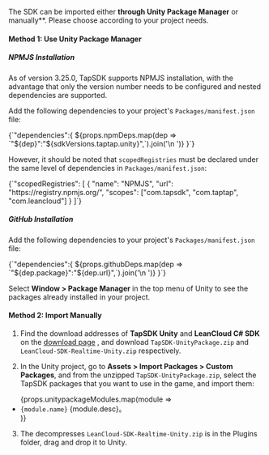 
The SDK can be imported either **through Unity Package Manager** or manually**. Please choose according to your project needs.

#### Method 1: Use Unity Package Manager

##### NPMJS Installation

As of version 3.25.0, TapSDK supports NPMJS installation, with the advantage that only the version number needs to be configured and nested dependencies are supported.

Add the following dependencies to your project's `Packages/manifest.json` file:

<CodeBlock className="json">
  {`"dependencies":{
    ${props.npmDeps.map(dep => `"${dep}":"${sdkVersions.taptap.unity}",`).join('\n    ')}
}`}
</CodeBlock>

However, it should be noted that `scopedRegistries` must be declared under the same level of dependencies in `Packages/manifest.json`:

<CodeBlock className="json">
{`"scopedRegistries": [
    {
      "name": "NPMJS",
      "url": "https://registry.npmjs.org/",
      "scopes": ["com.tapsdk", "com.taptap", "com.leancloud"]
    }
  ]`}
</CodeBlock>

##### GitHub Installation

Add the following dependencies to your project's `Packages/manifest.json` file:

<CodeBlock className="json">
  {`"dependencies":{
    ${props.githubDeps.map(dep => `"${dep.package}":"${dep.url}",`).join('\n    ')}
}`}
</CodeBlock>

Select **Window > Package Manager** in the top menu of Unity to see the packages already installed in your project.

#### Method 2: Import Manually

1. Find the download addresses of **TapSDK Unity** and **LeanCloud C# SDK** on the [download page](/tap-download) , and download `TapSDK-UnityPackage.zip` and `LeanCloud-SDK-Realtime-Unity.zip` respectively.

2. In the Unity project, go to **Assets > Import Packages > Custom Packages**, and from the unzipped `TapSDK-UnityPackage.zip`, select the TapSDK packages that you want to use in the game, and import them:

  <ul>
    {props.unitypackageModules.map(module => <li><code>{module.name}</code> {module.desc}。</li>)}
  </ul>

3. The decompresses `LeanCloud-SDK-Realtime-Unity.zip` is in the Plugins folder, drag and drop it to Unity.